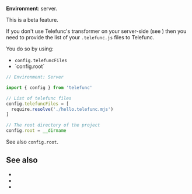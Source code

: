 
**Environment**: server.

<Warning>This is a beta feature.</Warning>

If you don't use Telefunc's transformer on your server-side (see <Link href="/transformer" />) then you need to provide the list of your `.telefunc.js` files to Telefunc.

You do so by using:
 - `config.telefuncFiles`
 - <Link href="/root">`config.root`</Link>

```js
// Environment: Server

import { config } from 'telefunc'

// List of telefunc files
config.telefuncFiles = [
  require.resolve('./hello.telefunc.mjs')
]

// The root directory of the project
config.root = __dirname
```

See also <Link href="/root">`config.root`</Link>.

<ConfigWhereServer />


## See also

- <Link href="/root" />
- <Link href="/root#monorepo" />
- <Link href="/transformer" />
